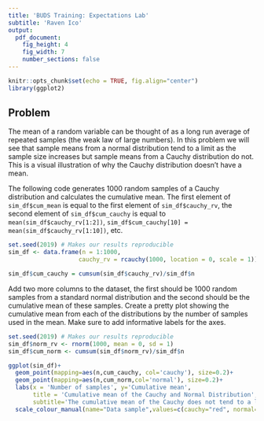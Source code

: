 ```yaml
---
title: 'BUDS Training: Expectations Lab'
subtitle: 'Raven Ico'
output:
  pdf_document:
    fig_height: 4
    fig_width: 7
    number_sections: false
---
```


```r
knitr::opts_chunk$set(echo = TRUE, fig.align="center")
library(ggplot2)
```

## Problem 

The mean of a random variable can be thought of as a long run average of repeated samples (the weak law of large numbers). In this problem we will see that sample means from a normal distribution tend to a limit as the sample size increases but sample means from a Cauchy distribution do not. This is a visual illustration of why the Cauchy distribution doesn't have a mean.

The following code generates 1000 random samples of a Cauchy distribution and calculates the cumulative mean. The first element of `sim_df$cum_mean` is equal to the first element of `sim_df$cauchy_rv`, the second element of `sim_df$cum_cauchy` is equal to `mean(sim_df$cauchy_rv[1:2])`, `sim_df$cum_cauchy[10] = mean(sim_df$cauchy_rv[1:10])`, etc. 

```r
set.seed(2019) # Makes our results reproducible
sim_df <- data.frame(n = 1:1000, 
                    cauchy_rv = rcauchy(1000, location = 0, scale = 1))

sim_df$cum_cauchy = cumsum(sim_df$cauchy_rv)/sim_df$n

```

Add two more columns to the dataset, the first should be 1000 random samples from a standard normal distribution and the second should be the cumulative mean of these samples. Create a pretty plot showing the cumulative mean from each of the distributions by the number of samples used in the mean. Make sure to add informative labels for the axes. 

```r
set.seed(2019) # Makes our results reproducible
sim_df$norm_rv <- rnorm(1000, mean = 0, sd = 1)
sim_df$cum_norm <- cumsum(sim_df$norm_rv)/sim_df$n

ggplot(sim_df)+
  geom_point(mapping=aes(n,cum_cauchy, col='cauchy'), size=0.2)+
  geom_point(mapping=aes(n,cum_norm,col='normal'), size=0.2)+
  labs(x = 'Number of samples', y='Cumulative mean', 
       title = 'Cumulative mean of the Cauchy and Normal Distribution', 
       subtitle='The cumulative mean of the Cauchy does not tend to a limit \n compared to the cumulative mean of the normal distribution.') + 
  scale_colour_manual(name="Data sample",values=c(cauchy="red", normal="blue"))

```

